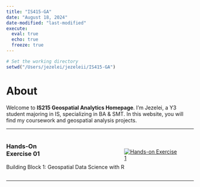 ```yaml
---
title: "IS415-GA"
date: "August 18, 2024"
date-modified: "last-modified"
execute: 
  eval: true
  echo: true
  freeze: true
---
```


```r
# Set the working directory
setwd("/Users/jezelei/jezeleii/IS415-GA")
```

# About

Welcome to **IS215 Geospatial Analytics Homepage**. I'm Jezelei, a Y3 student majoring in IS, specializing in BA & SMT. In this website, you will find my coursework and geospatial analysis projects.

<hr/>

::: {style="display:flex; align-items:center;"}
<div>

<h3 style="width:100;">

Hands-On Exercise 01

</h3>

<p>Building Block 1: Geospatial Data Science with R</p>

</div>

<div>

`<a href="`{=html}https://is415-ga-jezelei.netlify.app/hands-on_exercise/hands-on_ex01/hands-on_ex01`">`{=html}

<img src="headerImages/Hands-on_Ex01_Header.png" alt="Hands-on Exercise 1" style="max-width:95%; height:auto; display: block; margin-left:0;"/>

</a>

</div>
:::

<hr/>
